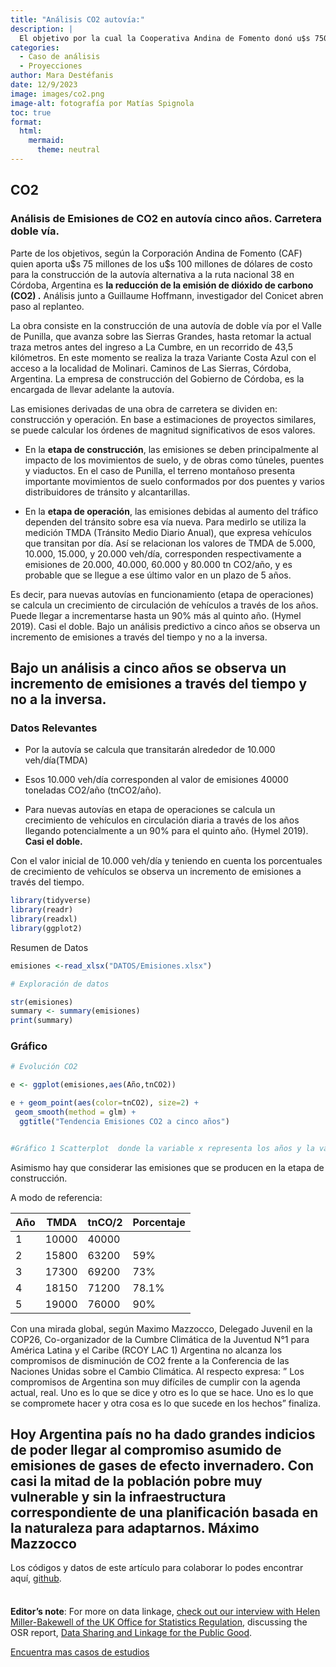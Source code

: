 ```yaml
---
title: "Análisis CO2 autovía:"
description: | 
  El objetivo por la cual la Cooperativa Andina de Fomento donó u$s 75000 para la construcción de una autovía fue para reducir CO2. Análisis de datos cuestionan la misma. 
categories: 
  - Caso de análisis
  - Proyecciones
author: Mara Destéfanis
date: 12/9/2023
image: images/co2.png
image-alt: fotografía por Matías Spignola
toc: true
format:
  html:
    mermaid: 
      theme: neutral
---
```


## CO2

### Análisis de Emisiones de CO2 en autovía cinco años. Carretera doble vía.


Parte de los objetivos, según la Corporación Andina de Fomento (CAF) quien aporta u\$s 75 millones de los u\$s 100 millones de dólares de costo para la construcción de la autovía alternativa a la ruta nacional 38 en Córdoba, Argentina es **la reducción de la emisión de dióxido de carbono (CO2) .** Análisis junto a Guillaume Hoffmann, investigador del Conicet abren paso al replanteo.

La obra consiste en la construcción de una autovía de doble vía por el Valle de Punilla, que avanza sobre las Sierras Grandes, hasta retomar la actual traza metros antes del ingreso a La Cumbre, en un recorrido de 43,5 kilómetros. En este momento se realiza la traza Variante Costa Azul con el acceso a la localidad de Molinari. Caminos de Las Sierras, Córdoba, Argentina. La empresa de construcción del Gobierno de Córdoba, es la encargada de llevar adelante la autovía.

Las emisiones derivadas de una obra de carretera se dividen en: construcción y operación. En base a estimaciones de proyectos similares, se puede calcular los órdenes de magnitud significativos de esos valores.

-   En la **etapa de construcción**, las emisiones se deben principalmente al impacto de los movimientos de suelo, y de obras como túneles, puentes y viaductos.
    En el caso de Punilla, el terreno montañoso presenta importante movimientos de suelo conformados por dos puentes y varios distribuidores de tránsito y alcantarillas.

-   En la **etapa de operación**, las emisiones debidas al aumento del tráfico dependen del tránsito sobre esa vía nueva.
    Para medirlo se utiliza la medición TMDA (Tránsito Medio Diario Anual), que expresa vehículos que transitan por día.
    Así se relacionan los valores de TMDA de 5.000, 10.000, 15.000, y 20.000 veh/día, corresponden respectivamente a emisiones de 20.000, 40.000, 60.000 y 80.000 tn CO2/año, y es probable que se llegue a ese último valor en un plazo de 5 años.

Es decir, para nuevas autovías en funcionamiento (etapa de operaciones) se calcula un crecimiento de circulación de vehículos a través de los años.
Puede llegar a incrementarse hasta un 90% más al quinto año.
(Hymel 2019). Casi el doble. Bajo un análisis predictivo a cinco años se observa un incremento de emisiones a través del tiempo y no a la inversa.

::: callout-note
## Bajo un análisis a cinco años se observa un incremento de emisiones a través del tiempo y no a la inversa.
:::

### **Datos Relevantes**

-   Por la autovía se calcula que transitarán alrededor de 10.000 veh/día(TMDA)

-   Esos 10.000 veh/día corresponden al valor de emisiones 40000 toneladas CO2/año (tnCO2/año).

-   Para nuevas autovías en etapa de operaciones se calcula un crecimiento de vehículos en circulación diaria a través de los años llegando potencialmente a un 90% para el quinto año.
    (Hymel 2019).
    **Casi el doble.**

Con el valor inicial de 10.000 veh/día y teniendo en cuenta los porcentuales de crecimiento de vehículos se observa un incremento de emisiones a través del tiempo.\

```r
library(tidyverse)
library(readr)
library(readxl)
library(ggplot2)

```

Resumen de Datos

```r

emisiones <-read_xlsx("DATOS/Emisiones.xlsx")

# Exploración de datos 

str(emisiones)
summary <- summary(emisiones)
print(summary)
```

### **Gráfico**

```r

# Evolución CO2 

e <- ggplot(emisiones,aes(Año,tnCO2))

e + geom_point(aes(color=tnCO2), size=2) +
 geom_smooth(method = glm) + 
  ggtitle("Tendencia Emisiones CO2 a cinco años") 


#Gráfico 1 Scatterplot  donde la variable x representa los años y la variable y la cantidad de Emisiones por año según crecimiento esperado por Hymel) y estimando tn CO2/año según fórmula: E=NxFxL,  (N=TMDA, longitud de via en km, F factor de emisión en gCO2/km) La franja gris representa intervalo de confianza donde puede moverse los valores predictivos.gls es usado para generar un modelo general linear que brinda una descripción simbólica de una linea predictiva y descriptiva del error de distribución. 
```

Asimismo hay que considerar las emisiones que se producen en la etapa de construcción.

A modo de referencia:

| Año | TMDA  | tnCO/2 | Porcentaje |
|-----|-------|--------|------------|
| 1   | 10000 | 40000  |            |
| 2   | 15800 | 63200  | 59%        |
| 3   | 17300 | 69200  | 73%        |
| 4   | 18150 | 71200  | 78.1%      |
| 5   | 19000 | 76000  | 90%        |

Con una mirada global, según Maximo Mazzocco, Delegado Juvenil en la COP26, Co-organizador de la Cumbre Climática de la Juventud N°1 para América Latina y el Caribe (RCOY LAC 1) Argentina no alcanza los compromisos de disminución de CO2 frente a la Conferencia de las Naciones Unidas sobre el Cambio Climática.
Al respecto expresa: " Los compromisos de Argentina son muy difíciles de cumplir con la agenda actual, real. Uno es lo que se dice y otro es lo que se hace. Uno es lo que se compromete hacer y otra cosa es lo que sucede en los hechos" finaliza.

::: callout-note
## Hoy Argentina país no ha dado grandes indicios de poder llegar al compromiso asumido de emisiones de gases de efecto invernadero. Con casi la mitad de la población pobre muy vulnerable y sin la infraestructura correspondiente de una planificación basada en la naturaleza para adaptarnos. Máximo Mazzocco
:::



Los códigos y datos de este artículo para colaborar lo podes encontrar aquí, [github](https://github.com/MaraDestefanis/D_Empathy_Project). 


::: {.callout-note style="margin-top: 2.25rem;" appearance="simple"}
**Editor's note**: For more on data linkage, [check out our interview with Helen Miller-Bakewell of the UK Office for Statistics Regulation](https://realworlddatascience.net/viewpoints/interviews/posts/2023/10/16/data-sharing-in-gov.html), discussing the OSR report, [Data Sharing and Linkage for the Public Good](https://osr.statisticsauthority.gov.uk/publication/data-sharing-and-linkage-for-the-public-good/).
:::

::: {.article-btn}
[Encuentra mas casos de estudios](/investiga/index.qmd)
:::
